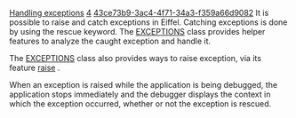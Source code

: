 [[Property:title|Handling exceptions]]
[[Property:weight|4]]
[[Property:uuid|43ce73b9-3ac4-4f71-34a3-f359a66d9082]]
It is possible to raise and catch exceptions in Eiffel. Catching exceptions is done by using the rescue keyword. The [[ref:/libraries/base/reference/exceptions_chart|EXCEPTIONS]]  class provides helper features to analyze the caught exception and handle it. 

The <eiffel>[[ref:/libraries/base/reference/exceptions_chart|EXCEPTIONS]] </eiffel> class also provides ways to raise exception, via its feature [[ref:libraries/base/reference/exceptions_flatshort|raise]] . 

When an exception is raised while the application is being debugged, the application stops immediately and the debugger displays the context in which the exception occurred, whether or not the exception is rescued.

{{seealso|<br/>
[[8 Design by Contract (tm), Assertions and Exceptions|Reference of exceptions]]  }}




